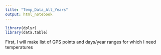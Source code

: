 ```yaml
---
title: "Temp_Data_All_Years"
output: html_notebook
---
```


```r
library(dplyr)
library(data.table)

```

First, I will make list of GPS points and days/year ranges for which I need temperatures

```r


```

